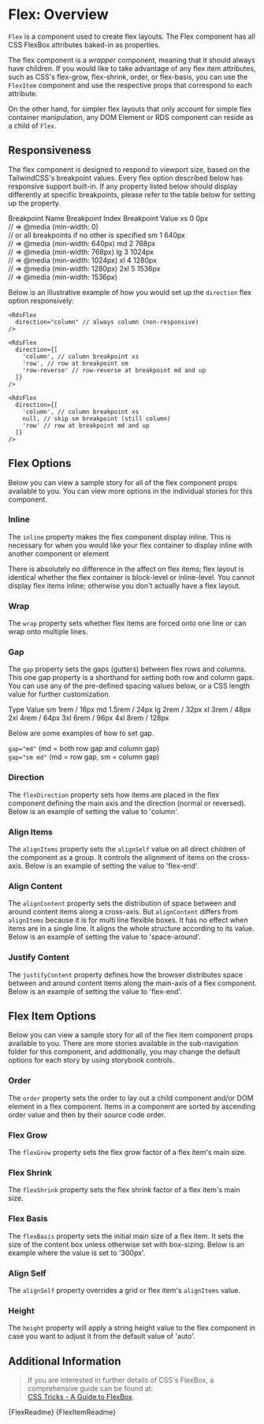 
<Meta title="Components/Flex/Overview" />

# Flex: Overview

`Flex` is a component used to create flex layouts. The Flex component has all CSS FlexBox attributes baked-in as properties.

<Canvas withSource="auto">
  <Story id="components-flex-stories--default-story"></Story>
</Canvas>

The flex component is a _wrapper_ component, meaning that it should always have children. If you would like to take advantage of any flex item attributes, such as CSS's flex-grow, flex-shrink, order, or flex-basis, you can use the `FlexItem` component and use the respective props that correspond to each attribute.

On the other hand, for simpler flex layouts that only account for simple flex container manipulation, any DOM Element or RDS component can reside as a child of `Flex`.

## Responsiveness

The flex component is designed to respond to viewport size, based on the TailwindCSS's breakpoint values. Every flex option described below has responsive support built-in. If any property listed below should display differently at specific breakpoints, please refer to the table below for setting up the property.

<rds-table>
  <rds-table-row slot="head">
    <rds-table-cell type="head">Breakpoint Name</rds-table-cell>
    <rds-table-cell type="head">Breakpoint Index</rds-table-cell>
    <rds-table-cell type="head">Breakpoint Value</rds-table-cell>
  </rds-table-row>
  <rds-table-row slot="body">
    <rds-table-cell>xs</rds-table-cell>
    <rds-table-cell>0</rds-table-cell>
    <rds-table-cell>
      0px
      <br /> // => @media (min-width: 0)
      <br />
      // or all breakpoints if no other is specified
    </rds-table-cell>
  </rds-table-row>
  <rds-table-row slot="body">
    <rds-table-cell>sm</rds-table-cell>
    <rds-table-cell>1</rds-table-cell>
    <rds-table-cell>
      640px
      <br />
      // => @media (min-width: 640px)
    </rds-table-cell>
  </rds-table-row>
  <rds-table-row slot="body">
    <rds-table-cell>md</rds-table-cell>
    <rds-table-cell>2</rds-table-cell>
    <rds-table-cell>
      768px
      <br />
      // => @media (min-width: 768px)
    </rds-table-cell>
  </rds-table-row>
  <rds-table-row slot="body">
    <rds-table-cell>lg</rds-table-cell>
    <rds-table-cell>3</rds-table-cell>
    <rds-table-cell>
      1024px
      <br />
      // => @media (min-width: 1024px)
    </rds-table-cell>
  </rds-table-row>
  <rds-table-row slot="body">
    <rds-table-cell>xl</rds-table-cell>
    <rds-table-cell>4</rds-table-cell>
    <rds-table-cell>
      1280px
      <br />
      // => @media (min-width: 1280px)
    </rds-table-cell>
  </rds-table-row>
  <rds-table-row slot="body">
    <rds-table-cell>2xl</rds-table-cell>
    <rds-table-cell>5</rds-table-cell>
    <rds-table-cell>
      1536px
      <br />
      // => @media (min-width: 1536px)
    </rds-table-cell>
  </rds-table-row>
</rds-table>

Below is an illustrative example of how you would set up the `direction` flex option responsively:

```
<RdsFlex
  direction="column" // always column (non-responsive)
/>

<RdsFlex
  direction={[
    'column', // column breakpoint xs
    'row', // row at breakpoint sm
    'row-reverse' // row-reverse at breakpoint md and up
  ]}
/>

<RdsFlex
  direction={[
    'column', // column breakpoint xs
    null, // skip sm breakpoint (still column)
    'row' // row at breakpoint md and up
  ]}
/>
```

## Flex Options

Below you can view a sample story for all of the flex component props available to you. You can view more options in the individual stories for this component.

### Inline

The `inline` property makes the flex component display inline. This is necessary for when you would like your flex container to display inline with another component or element

There is absolutely no difference in the affect on flex items; flex layout is identical whether the flex container is block-level or inline-level. You cannot display flex items inline; otherwise you don't actually have a flex layout.

<Canvas withSource="auto">
  <Story id="components-flex-stories--inline"></Story>
</Canvas>

### Wrap

The `wrap` property sets whether flex items are forced onto one line or can wrap onto multiple lines.

<Canvas withSource="auto">
  <Story id="components-flex-stories--wrap"></Story>
</Canvas>

### Gap

The `gap` property sets the gaps (gutters) between flex rows and columns. This one gap property is a shorthand for setting both row and column gaps. You can use any of the pre-defined spacing values below, or a CSS length value for further customization.

<rds-table>
  <rds-table-row slot="head">
    <rds-table-cell type="head">Type</rds-table-cell>
    <rds-table-cell type="head">Value</rds-table-cell>
  </rds-table-row>
  <rds-table-row slot="body">
    <rds-table-cell>sm</rds-table-cell>
    <rds-table-cell>1rem / 16px</rds-table-cell>
  </rds-table-row>
  <rds-table-row slot="body">
    <rds-table-cell>md</rds-table-cell>
    <rds-table-cell>1.5rem / 24px</rds-table-cell>
  </rds-table-row>
  <rds-table-row slot="body">
    <rds-table-cell>lg</rds-table-cell>
    <rds-table-cell>2rem / 32px</rds-table-cell>
  </rds-table-row>
  <rds-table-row slot="body">
    <rds-table-cell>xl</rds-table-cell>
    <rds-table-cell>3rem / 48px</rds-table-cell>
  </rds-table-row>
  <rds-table-row slot="body">
    <rds-table-cell>2xl</rds-table-cell>
    <rds-table-cell>4rem / 64px</rds-table-cell>
  </rds-table-row>
  <rds-table-row slot="body">
    <rds-table-cell>3xl</rds-table-cell>
    <rds-table-cell>6rem / 96px</rds-table-cell>
  </rds-table-row>
  <rds-table-row slot="body">
    <rds-table-cell>4xl</rds-table-cell>
    <rds-table-cell>8rem / 128px</rds-table-cell>
  </rds-table-row>
</rds-table>

Below are some examples of how to set gap.

`gap="md"` (md = both row gap and column gap)<br />
`gap="sm md"` (md = row gap, sm = column gap)<br />

<Canvas withSource="auto">
  <Story id="components-flex-stories--gap"></Story>
</Canvas>

### Direction

The `flexDirection` property sets how items are placed in the flex component defining the main axis and the direction (normal or reversed). Below is an example of setting the value to 'column'.

<Canvas withSource="auto">
  <Story id="components-flex-stories-direction--column"></Story>
</Canvas>

### Align Items

The `alignItems` property sets the `alignSelf` value on all direct children of the component as a group. It controls the alignment of items on the cross-axis. Below is an example of setting the value to 'flex-end'.

<Canvas withSource="auto">
  <Story height="300px" id="components-flex-stories-align-items--flex-end"></Story>
</Canvas>

### Align Content

The `alignContent` property sets the distribution of space between and around content items along a cross-axis. But `alignContent` differs from `alignItems` because it is for multi line flexible boxes. It has no effect when items are in a single line. It aligns the whole structure according to its value. Below is an example of setting the value to 'space-around'.

<Canvas withSource="auto">
  <Story height="400px" id="components-flex-stories-align-content--space-around"></Story>
</Canvas>

### Justify Content

The `justifyContent` property defines how the browser distributes space between and around content items along the main-axis of a flex component. Below is an example of setting the value to 'flex-end'.

<Canvas withSource="auto">
  <Story id="components-flex-stories-justify-content--flex-end"></Story>
</Canvas>

## Flex Item Options

Below you can view a sample story for all of the flex item component props available to you. There are more stories available in the sub-navigation folder for this component, and additionally, you may change the default options for each story by using storybook controls.

### Order

The `order` property sets the order to lay out a child component and/or DOM element in a flex component. Items in a component are sorted by ascending order value and then by their source code order.

<Canvas withSource="auto">
  <Story id="components-flex-stories-flex-item--order"></Story>
</Canvas>

### Flex Grow

The `flexGrow` property sets the flex grow factor of a flex item's main size.

<Canvas withSource="auto">
  <Story id="components-flex-stories-flex-item--flex-grow"></Story>
</Canvas>

### Flex Shrink

The `flexShrink` property sets the flex shrink factor of a flex item's main size.

<Canvas withSource="auto">
  <Story id="components-flex-stories-flex-item--flex-shrink"></Story>
</Canvas>

### Flex Basis

The `flexBasis` property sets the initial main size of a flex item. It sets the size of the content box unless otherwise set with box-sizing. Below is an example where the value is set to '300px'.

<Canvas withSource="auto">
  <Story id="components-flex-stories-flex-item--flex-basis"></Story>
</Canvas>

### Align Self

The `alignSelf` property overrides a grid or flex item's `alignItems` value.

### Height

The `height` property will apply a string height value to the flex component in case you want to adjust it from the default value of 'auto'.

## Additional Information

> If you are interested in further details of CSS's FlexBox, a comprehensive guide can be found at:<br />[CSS Tricks - A Guide to FlexBox](https://css-tricks.com/snippets/css/a-guide-to-flexbox/).

<Description>{FlexReadme}</Description>
<Description>{FlexItemReadme}</Description>

